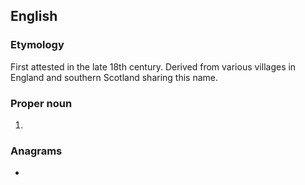 {{also|snape}}
==English==
{{wikipedia}}

===Etymology===
First attested in the late 18th century. Derived from various villages in England and southern Scotland sharing this name.

===Proper noun===
{{en-proper noun}}

# {{surname|from=Old English}}

===Anagrams===
* {{anagrams|en|Aspen|NAPEs|aspen|napes|neaps|panes|peans|sneap|spane|spean}}
